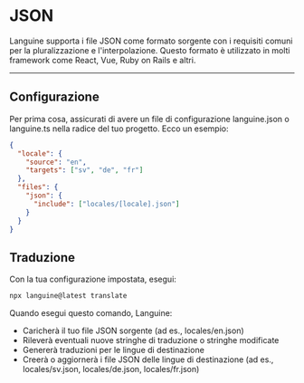 # JSON

Languine supporta i file JSON come formato sorgente con i requisiti comuni per la pluralizzazione e l'interpolazione. Questo formato è utilizzato in molti framework come React, Vue, Ruby on Rails e altri.


---


## Configurazione

Per prima cosa, assicurati di avere un file di configurazione languine.json o languine.ts nella radice del tuo progetto. Ecco un esempio:

```json
{
  "locale": {
    "source": "en",
    "targets": ["sv", "de", "fr"]
  },
  "files": {
    "json": {
      "include": ["locales/[locale].json"]
    }
  }
}

```

## Traduzione

Con la tua configurazione impostata, esegui:

```bash
npx languine@latest translate
```

Quando esegui questo comando, Languine:

- Caricherà il tuo file JSON sorgente (ad es., locales/en.json)
- Rileverà eventuali nuove stringhe di traduzione o stringhe modificate
- Genererà traduzioni per le lingue di destinazione
- Creerà o aggiornerà i file JSON delle lingue di destinazione (ad es., locales/sv.json, locales/de.json, locales/fr.json)
